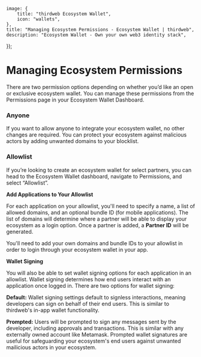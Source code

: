 
	image: {
		title: "thirdweb Ecosystem Wallet",
		icon: "wallets",
	},
	title: "Managing Ecosystem Permissions - Ecosystem Wallet | thirdweb",
	description: "Ecosystem Wallet - Own your own web3 identity stack",
});

# Managing Ecosystem Permissions

There are two permission options depending on whether you’d like an open or exclusive ecosystem wallet. You can manage these permissions from the Permissions page in your Ecosystem Wallet Dashboard.

<DocImage src={EcosystemWalletPermissions} />

### Anyone

If you want to allow anyone to integrate your ecosystem wallet, no other changes are required. You can protect your ecosystem against malicious actors by adding unwanted domains to your blocklist.

### Allowlist

If you’re looking to create an ecosystem wallet for select partners, you can head to the Ecosystem Wallet dashboard, navigate to Permissions, and select “Allowlist”.

**Add Applications to Your Allowlist**

For each application on your allowlist, you'll need to specify a name, a list of allowed domains, and an optional bundle ID (for mobile applications). The list of domains will determine where a partner will be able to display your ecosystem as a login option. Once a partner is added, a **Partner ID** will be generated.

<Callout title="Adding Your Own App as a Partner" variant="info">
	You'll need to add your own domains and bundle IDs to your allowlist in order
	to login through your ecosystem wallet in your app.
</Callout>

<DocImage src={AddAPartner} />

**Wallet Signing**

You will also be able to set wallet signing options for each application in an allowlist. Wallet signing determines how end users interact with an application once logged in. There are two options for wallet signing:

**Default:**
Wallet signing settings default to signless interactions, meaning developers can sign on behalf of their end users. This is similar to thirdweb's in-app wallet functionality.

**Prompted:**
Users will be prompted to sign any messages sent by the developer, including approvals and transactions. This is similar with any externally owned account like Metamask. Prompted wallet signatures are useful for safeguarding your ecosystem's end users against unwanted mailicious actors in your ecosystem.
